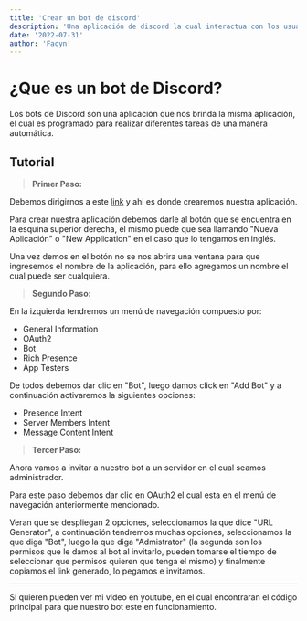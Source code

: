 ```yaml
---
title: 'Crear un bot de discord'
description: 'Una aplicación de discord la cual interactua con los usuarios de maneara programable.'
date: '2022-07-31'
author: 'Facyn'
---
```


# ¿Que es un bot de Discord?

Los bots de Discord son una aplicación que nos brinda la misma aplicación, el cual es programado para realizar diferentes tareas de una manera automática.

## Tutorial

> **Primer Paso:** 

Debemos dirigirnos a este [link](https://discord.com/developers/applications) y ahi es donde crearemos nuestra aplicación.

Para crear nuestra aplicación debemos darle al botón que se encuentra en la esquina superior derecha, el mismo puede que sea llamando "Nueva Aplicación" o "New Application" en el caso que lo tengamos en inglés.

Una vez demos en el botón no se nos abrira una ventana para que ingresemos el nombre de la aplicación, para ello agregamos un nombre el cual puede ser cualquiera.

> **Segundo Paso:**

En la izquierda tendremos un menú de navegación compuesto por:

- General Information
- OAuth2
- Bot
- Rich Presence
- App Testers

De todos debemos dar clic en "Bot", luego damos click en "Add Bot" y a continuación activaremos la siguientes opciones:

- Presence Intent
- Server Members Intent
- Message Content Intent

> **Tercer Paso:**

Ahora vamos a invitar a nuestro bot a un servidor en el cual seamos administrador.

Para este paso debemos dar clic en OAuth2 el cual esta en el menú de navegación anteriormente mencionado.

Veran que se despliegan 2 opciones, seleccionamos la que dice "URL Generator", a continuación tendremos muchas opciones, seleccionamos la que diga "Bot", luego la que diga "Admistrator" (la segunda son los permisos que le damos al bot al invitarlo, pueden tomarse el tiempo de seleccionar que permisos quieren que tenga el mismo) y finalmente copiamos el link generado, lo pegamos e invitamos.

***

Si quieren pueden ver mi video en youtube, en el cual encontraran el código principal para que nuestro bot este en funcionamiento.

<YouTube id="https://youtu.be/MdZkEEgC6S0"/>






